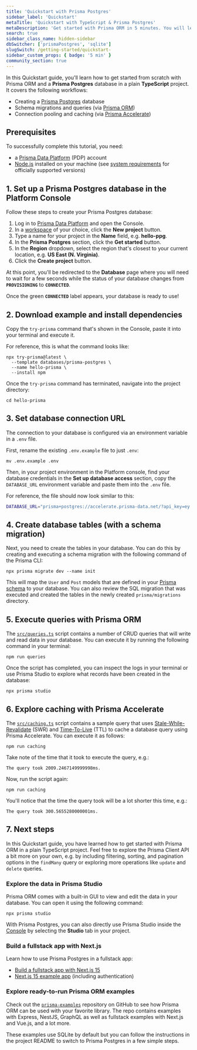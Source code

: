 ```yaml
---
title: 'Quickstart with Prisma Postgres'
sidebar_label: 'Quickstart'
metaTitle: 'Quickstart with TypeScript & Prisma Postgres'
metaDescription: 'Get started with Prisma ORM in 5 minutes. You will learn how to run migrations and send queries with a Prisma Postgres database.'
search: true
sidebar_class_name: hidden-sidebar
dbSwitcher: ['prismaPostgres', 'sqlite']
slugSwitch: /getting-started/quickstart-
sidebar_custom_props: { badge: '5 min' }
community_section: true
---
```


In this Quickstart guide, you'll learn how to get started from scratch with Prisma ORM and a **Prisma Postgres** database in a plain **TypeScript** project. It covers the following workflows:

- Creating a [Prisma Postgres](https://www.prisma.io/postgres?utm_source=docs) database
- Schema migrations and queries (via [Prisma ORM](https://www.prisma.io/orm))
- Connection pooling and caching (via [Prisma Accelerate](https://www.prisma.io/accelerate))

## Prerequisites

To successfully complete this tutorial, you need:
- a [Prisma Data Platform](https://console.prisma.io/) (PDP) account
- [Node.js](https://nodejs.org/en/) installed on your machine (see [system requirements](/orm/reference/system-requirements) for officially supported versions)

## 1. Set up a Prisma Postgres database in the Platform Console

Follow these steps to create your Prisma Postgres database:

1. Log in to [Prisma Data Platform](https://console.prisma.io/) and open the Console.
1. In a [workspace](/platform/about#workspace) of your choice, click the **New project** button.
1. Type a name for your project in the **Name** field, e.g. **hello-ppg**.
1. In the **Prisma Postgres** section, click the **Get started** button.
1. In the **Region** dropdown, select the region that's closest to your current location, e.g. **US East (N. Virginia)**.
1. Click the **Create project** button.

At this point, you'll be redirected to the **Database** page where you will need to wait for a few seconds while the status of your database changes from **`PROVISIONING`** to **`CONNECTED`**.

Once the green **`CONNECTED`** label appears, your database is ready to use!

## 2. Download example and install dependencies

Copy the `try-prisma` command that's shown in the Console, paste it into your terminal and execute it.

For reference, this is what the command looks like:

```terminal
npx try-prisma@latest \
  --template databases/prisma-postgres \
  --name hello-prisma \
  --install npm
```

Once the `try-prisma` command has terminated, navigate into the project directory:

```terminal
cd hello-prisma
```

## 3. Set database connection URL

The connection to your database is configured via an environment variable in a `.env` file.

First, rename the existing `.env.example` file to just `.env`:

```terminal
mv .env.example .env
```

Then, in your project environment in the Platform console, find your database credentials in the **Set up database access** section, copy the `DATABASE_URL` environment variable and paste them into the `.env` file.

For reference, the file should now look similar to this:

```bash no-copy
DATABASE_URL="prisma+postgres://accelerate.prisma-data.net/?api_key=ey...."
```

## 4. Create database tables (with a schema migration)

Next, you need to create the tables in your database. You can do this by creating and executing a schema migration with the following command of the Prisma CLI:

```terminal
npx prisma migrate dev --name init
```

This will map the `User` and `Post` models that are defined in your [Prisma schema](/orm/prisma-schema/) to your database. You can also review the SQL migration that was executed and created the tables in the newly created `prisma/migrations` directory.

## 5. Execute queries with Prisma ORM

The [`src/queries.ts`](https://github.com/prisma/prisma-examples/blob/latest/databases/prisma-postgres/src/queries.ts) script contains a number of CRUD queries that will write and read data in your database. You can execute it by running the following command in your terminal:

```terminal
npm run queries
```

Once the script has completed, you can inspect the logs in your terminal or use Prisma Studio to explore what records have been created in the database:

```terminal
npx prisma studio
```

## 6. Explore caching with Prisma Accelerate

The [`src/caching.ts`](https://github.com/prisma/prisma-examples/blob/latest/databases/prisma-postgres/src/caching.ts) script contains a sample query that uses [Stale-While-Revalidate](/postgres/database/caching#stale-while-revalidate-swr) (SWR) and [Time-To-Live](/postgres/database/caching#time-to-live-ttl) (TTL) to cache a database query using Prisma Accelerate. You can execute it as follows:

```terminal
npm run caching
```

Take note of the time that it took to execute the query, e.g.:

```no-copy
The query took 2009.2467149999998ms.
```

Now, run the script again:

```terminal
npm run caching
```

You'll notice that the time the query took will be a lot shorter this time, e.g.:

```no-copy
The query took 300.5655280000001ms.
```

## 7. Next steps

In this Quickstart guide, you have learned how to get started with Prisma ORM in a plain TypeScript project. Feel free to explore the Prisma Client API a bit more on your own, e.g. by including filtering, sorting, and pagination options in the `findMany` query or exploring more operations like `update` and `delete` queries.

### Explore the data in Prisma Studio

Prisma ORM comes with a built-in GUI to view and edit the data in your database. You can open it using the following command:

```terminal
npx prisma studio
```

With Prisma Postgres, you can also directly use Prisma Studio inside the [Console](https://console.prisma.io) by selecting the **Studio** tab in your project. 

### Build a fullstack app with Next.js

Learn how to use Prisma Postgres in a fullstack app:

- [Build a fullstack app with Next.js 15](/guides/nextjs)
- [Next.js 15 example app](https://github.com/prisma/nextjs-prisma-postgres-demo) (including authentication)

### Explore ready-to-run Prisma ORM examples

Check out the [`prisma-examples`](https://github.com/prisma/prisma-examples/) repository on GitHub to see how Prisma ORM can be used with your favorite library. The repo contains examples with Express, NestJS, GraphQL as well as fullstack examples with Next.js and Vue.js, and a lot more.

These examples use SQLite by default but you can follow the instructions in the project README to switch to Prisma Postgres in a few simple steps.